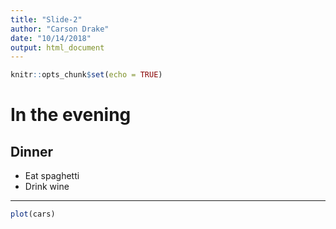 ```yaml
---
title: "Slide-2"
author: "Carson Drake"
date: "10/14/2018"
output: html_document
---
```


```r
knitr::opts_chunk$set(echo = TRUE)
```
# In the evening

## Dinner

- Eat spaghetti
- Drink wine

---

```r
plot(cars)
```


